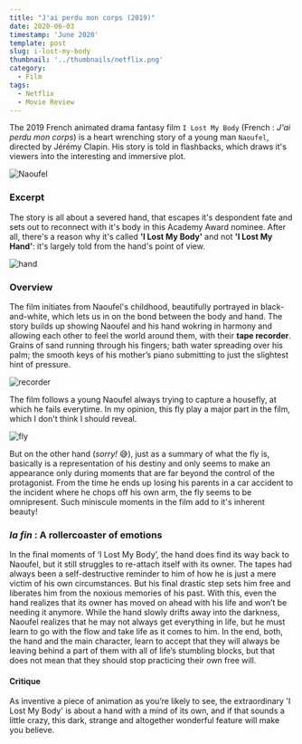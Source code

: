 ```yaml
---
title: "J'ai perdu mon corps (2019)"
date: 2020-06-03
timestamp: 'June 2020'
template: post
slug: i-lost-my-body
thumbnail: '../thumbnails/netflix.png'
category:
  - Film
tags:
  - Netflix
  - Movie Review
---
```



The 2019 French animated drama fantasy film `I Lost My Body` (French : _J'ai perdu mon corps_) is a heart wrenching story of a young man `Naoufel`, directed by Jérémy Clapin. His story is told in flashbacks, which draws it's viewers into the interesting and immersive plot.

![Naoufel](../images/assets/movie-1/naoufel.jpg)

### Excerpt

The story is all about a severed hand, that escapes it's despondent fate and sets out to reconnect with it's body in this Academy Award nominee. After all, there's a reason why it's called **'I Lost My Body'** and not **'I Lost My Hand'**: it's largely told from the hand's point of view.

![hand](../images/assets/movie-1/hand.jpg)

### Overview

The film initiates from Naoufel's childhood, beautifully portrayed in black-and-white, which lets us in on the bond between the body and hand. The story builds up showing Naoufel and his hand wokring in harmony and allowing each other to feel the world around them, with their **tape recorder**. Grains of sand running through his fingers; bath water spreading over his palm; the smooth keys of his mother’s piano submitting to just the slightest hint of pressure.

![recorder](../images/assets/movie-1/recorder.jpg)

The film follows a young Naoufel always trying to capture a housefly, at which he fails everytime. In my opinion, this fly play a major part in the film, which I don't think I should reveal.

![fly](../images/assets/movie-1/fly.jpg)

But on the other hand (_sorry!_ 😅), just as a summary of what the fly is, basically is a representation of his destiny and only seems to make an appearance only during moments that are far beyond the control of the protagonist. From the time he ends up losing his parents in a car accident to the incident where he chops off his own arm, the fly seems to be omnipresent. Such miniscule moments in the film add to it's inherent beauty!

### _la fin_ : A rollercoaster of emotions

In the final moments of ‘I Lost My Body’, the hand does find its way back to Naoufel, but it still struggles to re-attach itself with its owner. The tapes had always been a self-destructive reminder to him of how he is just a mere victim of his own circumstances. But his final drastic step sets him free and liberates him from the noxious memories of his past. With this, even the hand realizes that its owner has moved on ahead with his life and won’t be needing it anymore. While the hand slowly drifts away into the darkness, Naoufel realizes that he may not always get everything in life, but he must learn to go with the flow and take life as it comes to him. In the end, both, the hand and the main character, learn to accept that they will always be leaving behind a part of them with all of life’s stumbling blocks, but that does not mean that they should stop practicing their own free will.

#### Critique

As inventive a piece of animation as you’re likely to see, the extraordinary 'I Lost My Body' is about a hand with a mind of its own, and if that sounds a little crazy, this dark, strange and altogether wonderful feature will make you believe.

<Rating stars={4} link="https://www.netflix.com/watch/81120982" thumbnail={netflix} />
